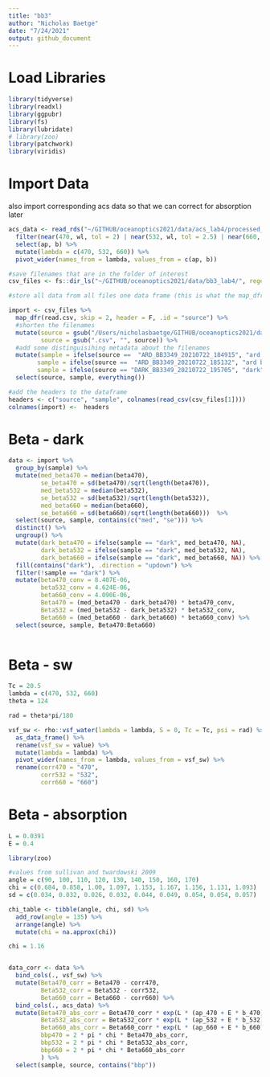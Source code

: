 ```yaml
---
title: "bb3"
author: "Nicholas Baetge"
date: "7/24/2021"
output: github_document
---
```


# Load Libraries

```r
library(tidyverse)
library(readxl)
library(ggpubr)
library(fs)
library(lubridate)
# library(zoo)
library(patchwork)
library(viridis)
```

# Import Data

also import corresponding acs data so that we can correct for absorption later

```r
acs_data <- read_rds("~/GITHUB/oceanoptics2021/data/acs_lab4/processed_acs_lab4.rds") %>% 
  filter(near(470, wl, tol = 2) | near(532, wl, tol = 2.5) | near(660, wl, tol = 2) ) %>% 
  select(ap, b) %>% 
  mutate(lambda = c(470, 532, 660)) %>% 
  pivot_wider(names_from = lambda, values_from = c(ap, b))
```


```r
#save filenames that are in the folder of interest
csv_files <- fs::dir_ls("~/GITHUB/oceanoptics2021/data/bb3_lab4/", regexp = "\\.csv$")
```

```r
#store all data from all files one data frame (this is what the map_dfr function does). We'll add the filenames to the dataframe as well, in a column called "source. 

import <- csv_files %>% 
  map_dfr(read.csv, skip = 2, header = F, .id = "source") %>% 
  #shorten the filenames
  mutate(source = gsub("/Users/nicholasbaetge/GITHUB/oceanoptics2021/data/bb3_lab4/", "", source),
         source = gsub(".csv", "", source)) %>% 
  #add some distinguisihing metadata about the filenames 
  mutate(sample = ifelse(source ==  "ARD_BB3349_20210722_184915", "ard a", NA),
        sample = ifelse(source ==  "ARD_BB3349_20210722_185132", "ard b", sample),
        sample = ifelse(source == "DARK_BB3349_20210722_195705", "dark", sample)) %>%
  select(source, sample, everything())

#add the headers to the dataframe
headers <- c("source", "sample", colnames(read_csv(csv_files[1])))
colnames(import) <-  headers


```

# Beta - dark

```r
data <- import %>% 
  group_by(sample) %>% 
  mutate(med_beta470 = median(beta470),
         se_beta470 = sd(beta470)/sqrt(length(beta470)),
         med_beta532 = median(beta532), 
         se_beta532 = sd(beta532)/sqrt(length(beta532)),
         med_beta660 = median(beta660),
         se_beta660 = sd(beta660)/sqrt(length(beta660)))  %>% 
  select(source, sample, contains(c("med", "se"))) %>% 
  distinct() %>% 
  ungroup() %>% 
  mutate(dark_beta470 = ifelse(sample == "dark", med_beta470, NA),
         dark_beta532 = ifelse(sample == "dark", med_beta532, NA),
         dark_beta660 = ifelse(sample == "dark", med_beta660, NA)) %>% 
  fill(contains("dark"), .direction = "updown") %>% 
  filter(!sample == "dark") %>% 
  mutate(beta470_conv = 8.407E-06,
         beta532_conv = 4.624E-06,
         beta660_conv = 4.090E-06, 
         Beta470 = (med_beta470 - dark_beta470) * beta470_conv,
         Beta532 = (med_beta532 - dark_beta532) * beta532_conv,
         Beta660 = (med_beta660 - dark_beta660) * beta660_conv) %>%
  select(source, sample, Beta470:Beta660)
  

```

# Beta - sw 


```r
Tc = 20.5
lambda = c(470, 532, 660)
theta = 124

rad = theta*pi/180
```


```r
vsf_sw <- rho::vsf_water(lambda = lambda, S = 0, Tc = Tc, psi = rad) %>% 
  as_data_frame() %>% 
  rename(vsf_sw = value) %>% 
  mutate(lambda = lambda) %>% 
  pivot_wider(names_from = lambda, values_from = vsf_sw) %>% 
  rename(corr470 = "470",
         corr532 = "532",
         corr660 = "660")
```

# Beta - absorption

```r
L = 0.0391
E = 0.4

library(zoo)

#values from sullivan and twardowski 2009
angle = c(90, 100, 110, 120, 130, 140, 150, 160, 170)
chi = c(0.684, 0.858, 1.00, 1.097, 1.153, 1.167, 1.156, 1.131, 1.093)
sd = c(0.034, 0.032, 0.026, 0.032, 0.044, 0.049, 0.054, 0.054, 0.057)

chi_table <- tibble(angle, chi, sd) %>% 
  add_row(angle = 135) %>% 
  arrange(angle) %>% 
  mutate(chi = na.approx(chi))

chi = 1.16


data_corr <- data %>% 
  bind_cols(., vsf_sw) %>% 
  mutate(Beta470_corr = Beta470 - corr470,
         Beta532_corr = Beta532 - corr532,
         Beta660_corr = Beta660 - corr660) %>%
  bind_cols(., acs_data) %>% 
  mutate(Beta470_abs_corr = Beta470_corr * exp(L * (ap_470 + E * b_470)),
         Beta532_abs_corr = Beta532_corr * exp(L * (ap_532 + E * b_532)),
         Beta660_abs_corr = Beta660_corr * exp(L * (ap_660 + E * b_660)),
         bbp470 = 2 * pi * chi * Beta470_abs_corr,
         bbp532 = 2 * pi * chi * Beta532_abs_corr,
         bbp660 = 2 * pi * chi * Beta660_abs_corr
         ) %>%
  select(sample, source, contains("bbp"))
         
  
  
```







